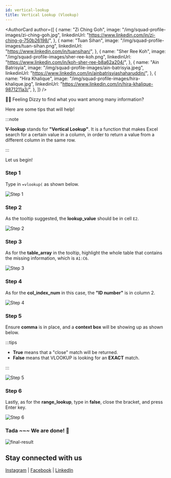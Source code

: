 ```yaml
---
id: vertical-lookup
title: Vertical Lookup (Vlookup)
---
```



<AuthorCard
	author={[
		{
			name: "Zi Ching Goh",
			image: "/img/squad-profile-images/zi-ching-goh.jpg",
			linkedinUrl: "https://www.linkedin.com/in/zi-ching-g-750b26198/",
		},
		{
			name: "Tuan Sihan",
			image: "/img/squad-profile-images/tuan-sihan.png",
			linkedinUrl: "https://www.linkedin.com/in/tuansihan/",
		},
		{
			name: "Sher Ree Koh",
			image: "/img/squad-profile-images/sher-ree-koh.png",
			linkedinUrl: "https://www.linkedin.com/in/koh-sher-ree-b8a62a204/",
		},
		{
			name: "Ain Batrisyia",
			image: "/img/squad-profile-images/ain-batrisyia.jpeg",
			linkedinUrl: "https://www.linkedin.com/in/ainbatrisyiashaharuddin/",
		},
		{
			name: "Hira Khalique",
			image: "/img/squad-profile-images/hira-khalique.jpg",
			linkedinUrl: "https://www.linkedin.com/in/hira-khalique-9871211a3/",
		},
	]}
/>

😵‍💫 Feeling Dizzy to find what you want among many information?

Here are some tips that will help!

:::note

**V-lookup** stands for **"Vertical Lookup"**. It is a function that makes Excel search for a certain value in a column, in order to return a value from a different column in the same row.

:::

Let us begin!

### Step 1

Type in `=vlookup(` as shown below.

![Step 1](./step-1.png)

### Step 2

As the tooltip suggested, the **lookup_value** should be in cell `E2`.

![Step 2](./step-2.png)

### Step 3

As for the **table_array** in the tooltip, highlight the whole table that contains the missing information, which is `A1:C6`.

![Step 3](./step-3.png)

### Step 4

As for the **col_index_num** in this case, the **"ID number"** is in column 2.

![Step 4](./step-4.png)

### Step 5

Ensure **comma** is in place, and a **context box** will be showing up as shown below.

:::tips

-   **True** means that a "close" match will be returned.
-   **False** means that VLOOKUP is looking for an **EXACT** match.

:::

![Step 5](./step-5.png)

### Step 6

Lastly, as for the **range_lookup**, type in **false**, close the bracket, and press Enter key.

![Step 6](./step-6.png)

### Tada ~~~ We are done! 🎊

![final-result](./final-result.png)

## Stay connected with us

[Instagram](https://www.instagram.com/microsoft_mws/) |
[Facebook](https://www.facebook.com/microsoft.mws) |
[LinkedIn](https://www.linkedin.com/company/mwsquad/)

